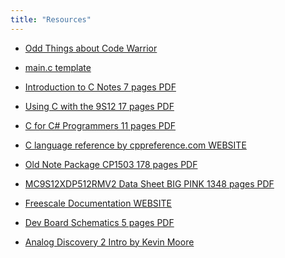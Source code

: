 ```yaml
---
title: "Resources"
---
```


- [Odd Things about Code Warrior](assets/Odd-Things-about-CodeWarrior.md){target="_blank"}

- [main.c template](assets/template-main.c){target="_blank"}

- [Introduction to C Notes 7 pages PDF](assets/Intro-C-Notes.pdf){target="_blank"}

- [Using C with the 9S12 17 pages PDF](assets/Using-C-with-the-9S12.pdf){target="_blank"}

- [C for C# Programmers 11 pages PDF](assets/C-for-Csharp-Programmers.pdf){target="_blank"}

- [C language reference by cppreference.com WEBSITE](https://en.cppreference.com/w/c){target="_blank"}

- [Old Note Package CP1503 178 pages PDF](assets/Old-Note-Package-CP1503.pdf){target="_blank"}

- [MC9S12XDP512RMV2 Data Sheet BIG PINK 1348 pages PDF](assets/MC9S12XDP512RMV2BIGPINK.pdf){target="_blank"}

- [Freescale Documentation WEBSITE](https://www.nxp.com/products/processors-and-microcontrollers/additional-mpu-mcus-architectures/16-bit-s12-and-s12x-mcus/s12xd-automotive-and-industrial-microcontrollers-mcus:S12XD){target="_blank"}

- [Dev Board Schematics 5 pages PDF](assets/BoardSchematics2020.pdf){target="_blank"}


- [Analog Discovery 2 Intro by Kevin Moore](https://naitca-my.sharepoint.com/personal/kevinmo_nait_ca/_layouts/15/stream.aspx?uniqueId=958e065d%2D5f4c%2D55d2%2Dd801%2D1cfe894b8475&portal=%7B%22ha%22%3A%22classicstream%22%2C%22hm%22%3A%22view%22%7D&referrer=StreamWebApp%2EWeb&referrerScenario=AddressBarCopied%2Eview&scenario=2){target="_blank"}




